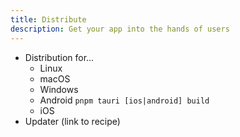 ```yaml
---
title: Distribute
description: Get your app into the hands of users
---
```



<CardGrid>
	<LinkCard
		title="Updater"
		href="/guides/distribute/updater/"
	/>
	<LinkCard
		title="App Publishing"
		href="/guides/develop/publishing"
	/>
</CardGrid>

<Stub>

- Distribution for...
  - Linux
  - macOS
  - Windows
  - Android `pnpm tauri [ios|android] build`
  - iOS
- Updater (link to recipe)

</Stub>



